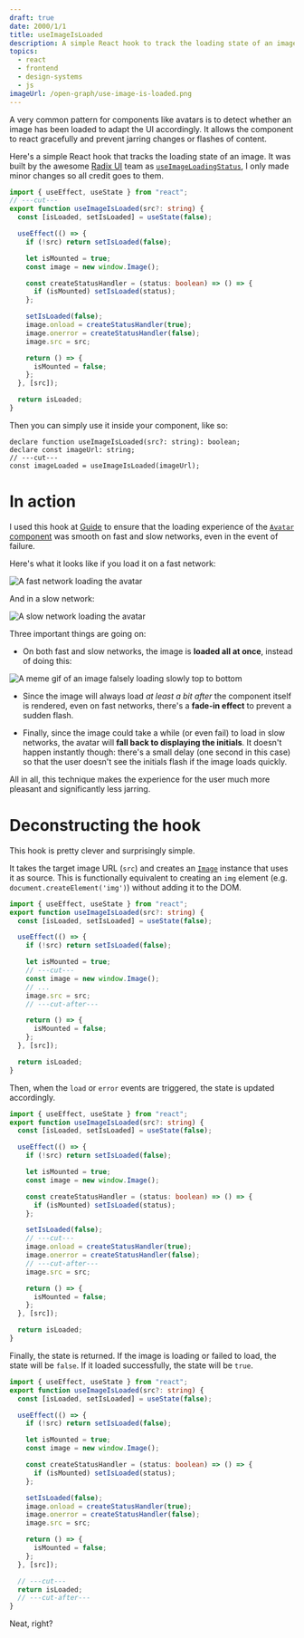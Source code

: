 ```yaml
---
draft: true
date: 2000/1/1
title: useImageIsLoaded
description: A simple React hook to track the loading state of an image.
topics:
  - react
  - frontend
  - design-systems
  - js
imageUrl: /open-graph/use-image-is-loaded.png
---
```


A very common pattern for components like avatars is to detect whether an image has been loaded to adapt the UI accordingly. It allows the component to react gracefully and prevent jarring changes or flashes of content.

Here's a simple React hook that tracks the loading state of an image. It was built by the awesome [Radix UI](https://www.radix-ui.com/) team as [`useImageLoadingStatus`](https://github.com/radix-ui/primitives/blob/main/packages/react/avatar/src/Avatar.tsx), I only made minor changes so all credit goes to them.

```ts twoslash
import { useEffect, useState } from "react";
// ---cut---
export function useImageIsLoaded(src?: string) {
  const [isLoaded, setIsLoaded] = useState(false);

  useEffect(() => {
    if (!src) return setIsLoaded(false);

    let isMounted = true;
    const image = new window.Image();

    const createStatusHandler = (status: boolean) => () => {
      if (isMounted) setIsLoaded(status);
    };

    setIsLoaded(false);
    image.onload = createStatusHandler(true);
    image.onerror = createStatusHandler(false);
    image.src = src;

    return () => {
      isMounted = false;
    };
  }, [src]);

  return isLoaded;
}
```

Then you can simply use it inside your component, like so:

```tsx twoslash
declare function useImageIsLoaded(src?: string): boolean;
declare const imageUrl: string;
// ---cut---
const imageLoaded = useImageIsLoaded(imageUrl);
```

# In action

I used this hook at [Guide](https://guide.co/) to ensure that the loading experience of the [`Avatar` component](https://atlas.guide.co/?path=/story/components-avatar--examples) was smooth on fast and slow networks, even in the event of failure.

Here's what it looks like if you load it on a fast network:

![A fast network loading the avatar](avatar-fast.gif)

And in a slow network:

![A slow network loading the avatar](avatar-slow.gif)

Three important things are going on:

- On both fast and slow networks, the image is **loaded all at once**, instead of doing this:

![A meme gif of an image falsely loading slowly top to bottom](slow-image-meme.gif)

- Since the image will always load _at least a bit after_ the component itself is rendered, even on fast networks, there's a **fade-in effect** to prevent a sudden flash.

- Finally, since the image could take a while (or even fail) to load in slow networks, the avatar will **fall back to displaying the initials**. It doesn't happen instantly though: there's a small delay (one second in this case) so that the user doesn't see the initials flash if the image loads quickly.

All in all, this technique makes the experience for the user much more pleasant and significantly less jarring.

# Deconstructing the hook

This hook is pretty clever and surprisingly simple.

It takes the target image URL (`src`) and creates an [`Image`](https://developer.mozilla.org/en-US/docs/Web/API/HTMLImageElement/Image) instance that uses it as source. This is functionally equivalent to creating an `img` element (e.g. `document.createElement('img')`) without adding it to the DOM.

```ts twoslash
import { useEffect, useState } from "react";
export function useImageIsLoaded(src?: string) {
  const [isLoaded, setIsLoaded] = useState(false);

  useEffect(() => {
    if (!src) return setIsLoaded(false);

    let isMounted = true;
    // ---cut---
    const image = new window.Image();
    // ...
    image.src = src;
    // ---cut-after---

    return () => {
      isMounted = false;
    };
  }, [src]);

  return isLoaded;
}
```

Then, when the `load` or `error` events are triggered, the state is updated accordingly.

```ts twoslash
import { useEffect, useState } from "react";
export function useImageIsLoaded(src?: string) {
  const [isLoaded, setIsLoaded] = useState(false);

  useEffect(() => {
    if (!src) return setIsLoaded(false);

    let isMounted = true;
    const image = new window.Image();

    const createStatusHandler = (status: boolean) => () => {
      if (isMounted) setIsLoaded(status);
    };

    setIsLoaded(false);
    // ---cut---
    image.onload = createStatusHandler(true);
    image.onerror = createStatusHandler(false);
    // ---cut-after---
    image.src = src;

    return () => {
      isMounted = false;
    };
  }, [src]);

  return isLoaded;
}
```

Finally, the state is returned. If the image is loading or failed to load, the state will be `false`. If it loaded successfully, the state will be `true`.

```ts twoslash
import { useEffect, useState } from "react";
export function useImageIsLoaded(src?: string) {
  const [isLoaded, setIsLoaded] = useState(false);

  useEffect(() => {
    if (!src) return setIsLoaded(false);

    let isMounted = true;
    const image = new window.Image();

    const createStatusHandler = (status: boolean) => () => {
      if (isMounted) setIsLoaded(status);
    };

    setIsLoaded(false);
    image.onload = createStatusHandler(true);
    image.onerror = createStatusHandler(false);
    image.src = src;

    return () => {
      isMounted = false;
    };
  }, [src]);

  // ---cut---
  return isLoaded;
  // ---cut-after---
}
```

Neat, right?
